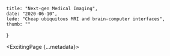     title: "Next-gen Medical Imaging",
    date: "2020-06-10",
    lede: "Cheap ubiquitous MRI and brain-computer interfaces",
    thumb: ""
}



<ExcitingPage {...metadata}>
</ExcitingPage>